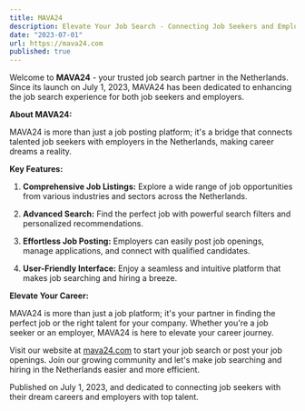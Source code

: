 ```yaml
---
title: MAVA24
description: Elevate Your Job Search - Connecting Job Seekers and Employers in the Netherlands
date: "2023-07-01"
url: https://mava24.com
published: true
---
```


Welcome to **MAVA24** - your trusted job search partner in the Netherlands. Since its launch on July 1, 2023, MAVA24 has been dedicated to enhancing the job search experience for both job seekers and employers.

**About MAVA24:**

MAVA24 is more than just a job posting platform; it's a bridge that connects talented job seekers with employers in the Netherlands, making career dreams a reality.

**Key Features:**

1. **Comprehensive Job Listings:** Explore a wide range of job opportunities from various industries and sectors across the Netherlands.

2. **Advanced Search:** Find the perfect job with powerful search filters and personalized recommendations.

3. **Effortless Job Posting:** Employers can easily post job openings, manage applications, and connect with qualified candidates.

4. **User-Friendly Interface:** Enjoy a seamless and intuitive platform that makes job searching and hiring a breeze.

**Elevate Your Career:**

MAVA24 is more than just a job platform; it's your partner in finding the perfect job or the right talent for your company. Whether you're a job seeker or an employer, MAVA24 is here to elevate your career journey.

Visit our website at [mava24.com](https://mava24.com) to start your job search or post your job openings. Join our growing community and let's make job searching and hiring in the Netherlands easier and more efficient.

Published on July 1, 2023, and dedicated to connecting job seekers with their dream careers and employers with top talent.
